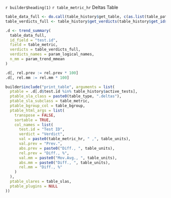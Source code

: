`r builder$heading(1)` `r table_metric_hr` Deltas Table

```r
table_data_full <- do.call(table_history$get_table, c(as.list(table_path), active = FALSE))
table_verdicts_full <- table_history$get_verdicts(table_history$get_ids(path = table_path))

.d <- trend_summary(
  table_data_full, 
  id_field = "test.id", 
  field = table_metric,
  verdicts = table_verdicts_full,
  verdicts_names = param_logical_names,
  n_mm = param_trend_mmean
)

.d[, rel.prev := rel.prev * 100]
.d[, rel.mm := rel.mm * 100]

builder$include("print_table", arguments = list(
  ptable = .d[.d$test.id %in% table_history$active_tests],
  ptable_sla_class = paste0(table_type, ".deltas"),
  ptable_sla_subclass = table_metric,
  ptable_bgroup_col = table_bgroup,
  ptable_html_args = list(
    transpose = FALSE,
    sortable = TRUE,
    col_names = list(
      test.id = "Test ID",
      verdict = "Verdict",
      val = paste0(table_metric_hr, " ,", table_units),
      val.prev = "Prev.",
      abs.prev = paste0("Diff., ", table_units),
      rel.prev = "Diff., %",
      val.mm = paste0("Mov.Avg., ", table_units),
      abs.mm = paste0("Diff., ", table_units),
      rel.mm = "Diff., %"
    )
  ),
  ptable_slares = table_slas,
  ptable_plugins = NULL
))
```
